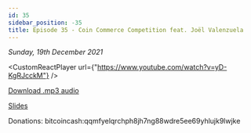 ```yaml
---
id: 35
sidebar_position: -35
title: Episode 35 - Coin Commerce Competition feat. Joël Valenzuela
---
```



_Sunday, 19th December 2021_

<CustomReactPlayer
  url={"https://www.youtube.com/watch?v=yD-KgRJcckM"} />

[Download .mp3 audio](https://drive.google.com/file/d/1vD-Sgh-mEuvTtxq4FNvZ__GontQea7BY/view?usp=sharing)

[Slides](https://docs.google.com/presentation/d/1-axF7qPvkntV7tGCE4w5SMoB2rFSLx2oMfygPxCWUhc/edit?usp=sharing)

Donations: bitcoincash:qqmfyelqrchph8jh7ng88wdre5ee69yhlujk9lwjke
